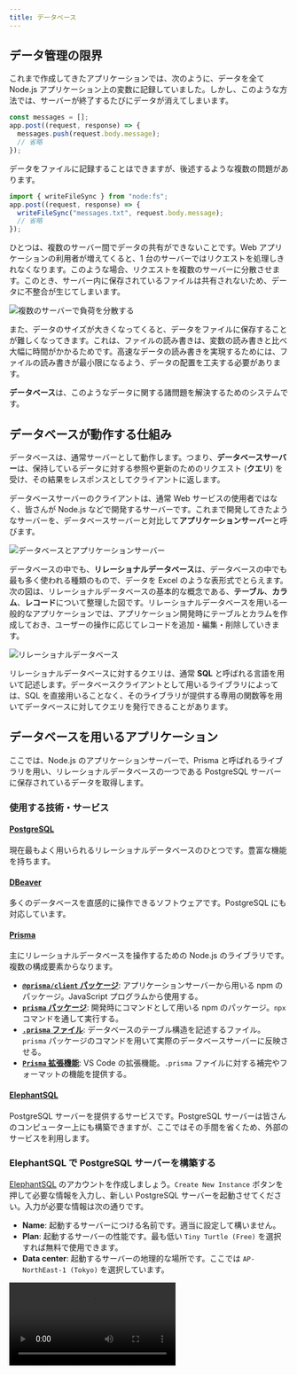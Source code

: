 ```yaml
---
title: データベース
---
```



## データ管理の限界

これまで作成してきたアプリケーションでは、次のように、データを全て Node.js アプリケーション上の変数に記録していました。しかし、このような方法では、<Term>サーバー</Term>が終了するたびにデータが消えてしまいます。

```javascript
const messages = [];
app.post((request, response) => {
  messages.push(request.body.message);
  // 省略
});
```

データをファイルに記録することはできますが、後述するような複数の問題があります。

```javascript
import { writeFileSync } from "node:fs";
app.post((request, response) => {
  writeFileSync("messages.txt", request.body.message);
  // 省略
});
```

ひとつは、複数の<Term>サーバー</Term>間でデータの共有ができないことです。Web アプリケーションの利用者が増えてくると、1 台の<Term>サーバー</Term>では<Term>リクエスト</Term>を処理しきれなくなります。このような場合、<Term>リクエスト</Term>を複数のサーバーに分散させます。このとき、<Term>サーバー</Term>内に保存されているファイルは共有されないため、データに不整合が生じてしまいます。

![複数のサーバーで負荷を分散する](./load-balancing.drawio.svg)

また、データのサイズが大きくなってくると、データをファイルに保存することが難しくなってきます。これは、ファイルの読み書きは、変数の読み書きと比べ大幅に時間がかかるためです。高速なデータの読み書きを実現するためには、ファイルの読み書きが最小限になるよう、データの配置を工夫する必要があります。

**データベース**は、このようなデータに関する諸問題を解決するためのシステムです。

## データベースが動作する仕組み

データベースは、通常<Term>サーバー</Term>として動作します。つまり、**データベースサーバー**は、保持しているデータに対する参照や更新のための<Term>リクエスト</Term> (**クエリ**) を受け、その結果を<Term>レスポンス</Term>として<Term>クライアント</Term>に返します。

データベースサーバーの<Term>クライアント</Term>は、通常 Web サービスの使用者ではなく、皆さんが Node.js などで開発する<Term>サーバー</Term>です。これまで開発してきたような<Term>サーバー</Term>を、データベースサーバーと対比して**アプリケーションサーバー**と呼びます。

![データベースとアプリケーションサーバー](./database-application-server.drawio.svg)

データベースの中でも、**リレーショナルデータベース**は、データベースの中でも最も多く使われる種類のもので、データを Excel のような表形式でとらえます。次の図は、リレーショナルデータベースの基本的な概念である、**テーブル**、**カラム**、**レコード**について整理した図です。リレーショナルデータベースを用いる一般的なアプリケーションでは、アプリケーション開発時にテーブルとカラムを作成しておき、ユーザーの操作に応じてレコードを追加・編集・削除していきます。

![リレーショナルデータベース](./relational-database-concept.png)

リレーショナルデータベースに対するクエリは、通常 **SQL** と呼ばれる言語を用いて記述します。データベース<Term>クライアント</Term>として用いるライブラリによっては、SQL を直接用いることなく、そのライブラリが提供する専用の関数等を用いてデータベースに対してクエリを発行できることがあります。

## データベースを用いるアプリケーション

ここでは、Node.js のアプリケーションサーバーで、Prisma と呼ばれる<Term>ライブラリ</Term>を用い、リレーショナルデータベースの一つである PostgreSQL <Term>サーバー</Term>に保存されているデータを取得します。

### 使用する技術・サービス

#### [PostgreSQL](https://www.postgresql.org/)

現在最もよく用いられるリレーショナルデータベースのひとつです。豊富な機能を持ちます。

#### [DBeaver](https://dbeaver.io/)

多くのデータベースを直感的に操作できるソフトウェアです。PostgreSQL にも対応しています。

#### [Prisma](https://www.prisma.io/)

主にリレーショナルデータベースを操作するための Node.js の<Term>ライブラリ</Term>です。複数の構成要素からなります。

- [**`@prisma/client` パッケージ**](https://www.npmjs.com/package/@prisma/client): アプリケーションサーバーから用いる npm のパッケージ。JavaScript プログラムから使用する。
- [**`prisma` パッケージ**](https://www.npmjs.com/package/prisma): 開発時にコマンドとして用いる npm のパッケージ。`npx` コマンドを通して実行する。
- [**`.prisma` ファイル**](https://www.prisma.io/docs/concepts/components/prisma-schema): データベースのテーブル構造を記述するファイル。`prisma` パッケージのコマンドを用いて実際のデータベースサーバーに反映させる。
- [**`Prisma` 拡張機能**](https://marketplace.visualstudio.com/items?itemName=Prisma.prisma): VS Code の拡張機能。`.prisma` ファイルに対する補完やフォーマットの機能を提供する。

#### [ElephantSQL](https://www.elephantsql.com/)

PostgreSQL サーバーを提供するサービスです。PostgreSQL サーバーは皆さんのコンピューター上にも構築できますが、ここではその手間を省くため、外部のサービスを利用します。

### ElephantSQL で PostgreSQL サーバーを構築する

[ElephantSQL](https://www.elephantsql.com) のアカウントを作成しましょう。`Create New Instance` ボタンを押して必要な情報を入力し、新しい PostgreSQL サーバーを起動させてください。入力が必要な情報は次の通りです。

- **Name**: 起動するサーバーにつける名前です。適当に設定して構いません。
- **Plan**: 起動するサーバーの性能です。最も低い `Tiny Turtle (Free)` を選択すれば無料で使用できます。
- **Data center**: 起動するサーバーの地理的な場所です。ここでは `AP-NorthEast-1 (Tokyo)` を選択しています。

<video src={newPostgresqlInstanceVideo} controls />

### DBeaver で PostgreSQL サーバーに接続する

[DBeaver](https://dbeaver.io) をインストールしましょう。続いて、ElephantSQL の管理画面で接続情報を表示し、その情報を DBeaver に入力して前項で起動した PostgreSQL サーバーに接続しましょう。

<video src={connectDbeaverToDatabaseVideo} controls />

この時点では、まだデータベース上にテーブルが作成されていません。DBeaver 上で作成することもできますが、今回は Prisma を使用して作成することにします。

### Prisma でテーブル構造を作成する

VS Code 向けの Prisma 拡張機能をインストールしましょう。

![Prisma 拡張機能のインストール](./install-prisma-extension.png)

新しいフォルダを VS Code で開き、`npm init` コマンドを使用して `package.json` ファイルを作成した後、

```shell
npx prisma init
```

コマンドを実行します。パッケージを実行しても良いか尋ねられる場合は、`y` を入力して許可しましょう。

<video src={prismaInitVideo} controls muted />

:::tip[`npx` コマンド]

<Term>`npx` コマンド</Term>は、npm
のパッケージを、プログラムからではなく直接実行するためのコマンドです。npm には
`prisma` パッケージのように、直接実行専用のパッケージも存在します。

:::

続いて、ElephantSQL からデータベースへの接続情報を `.env` ファイルにコピーします。これにより、Prisma は ElephantSQL 上の PostgreSQL サーバーと接続できるようになります。

<video src={copySecretValuesVideo} controls muted />

`prisma/schema.prisma` ファイルを、次のように編集し、データベースのテーブルとカラムを定義します。

```javascript
// This is your Prisma schema file,
// learn more about it in the docs: https://pris.ly/d/prisma-schema

generator client {
  provider = "prisma-client-js"
}

datasource db {
  provider = "postgresql"
  url      = env("DATABASE_URL")
}

model Todo {
  id   Int    @id @default(autoincrement())
  name String
}
```

完了したら、

```shell
npx prisma db push
```

コマンドを実行しましょう。すると、データベースに `schema.prisma` に書かれた通りのテーブルとカラムが作成されるので、DBeaver で確認してみてください。接続を一旦切断し、再接続する必要があります。また、このとき、後述する `@prisma/client` パッケージが自動的にインストールされます。

<video src={prismaDbPushVideo} controls />

### DBeaver で Prisma が作成したテーブルにレコードを追加する

Prisma が作成したテーブルに、DBeaver を用いてレコードを追加しましょう。

<video src={createRecordInDatabaseVideo} controls />

### Prisma でデータベースのデータを読み書きする

Node.js から Prisma を利用してデータベースのデータを操作するためには、`@prisma/client` パッケージの [`PrismaClient` クラス](https://www.prisma.io/docs/reference/api-reference/prisma-client-reference#prismaclient)を用います。

- [`PrismaClient#[テーブル名].findMany` メソッド](https://www.prisma.io/docs/reference/api-reference/prisma-client-reference#findmany): 条件を満たすレコードを全て取得
- [`PrismaClient#[テーブル名].findFirst` メソッド](https://www.prisma.io/docs/reference/api-reference/prisma-client-reference#findfirst): 条件を満たす最初のレコードを取得
- [`PrismaClient#[テーブル名].findUnique` メソッド](https://www.prisma.io/docs/reference/api-reference/prisma-client-reference#findunique): レコードを一意に識別できる条件を使用してレコードを 1 つだけ取得

:::tip[非同期処理]

上記の 3 つのメソッドは、<Term>**非同期処理**</Term>を行います。JavaScript における非同期処理とは、ファイルの入出力やネットワーク通信など、JavaScript の外側の時間のかかる処理の完了を待つ間、ほかの処理を実行できるようにする仕組みです。非同期処理を行う関数を使用するためには、次の 2 つを行います。

- 非同期処理を行う関数を呼び出す関数を定義する際、`async` キーワードをつけること
- 非同期処理を行う関数の戻り値に対し、`await` 演算子を適用すること

非同期処理に関する詳細は、[MDN の記事](https://developer.mozilla.org/ja/docs/Learn/JavaScript/Asynchronous)を参照してください。

:::

まずは、`findMany` メソッドの戻り値を、デバッガを用いて確認してみましょう。

```javascript
import { PrismaClient } from "@prisma/client";

const client = new PrismaClient();
const todos = await client.todo.findMany();
debugger;
```

![findMany の戻り値](./find-many-result.png)

続いて、[`PrismaClient#[テーブル名].create` メソッド](https://www.prisma.io/docs/reference/api-reference/prisma-client-reference#create)を用いて、テーブルにレコードを作成してみましょう。

```javascript
import { PrismaClient } from "@prisma/client";

const client = new PrismaClient();
const todos = await client.todo.create({ data: { name: "買い物をする" } });
debugger;
```

![create の戻り値](./create-result.png)

## 課題

PostgreSQL にデータを保存する掲示板サービスを作ってみましょう。

<video src={forumVideo} muted controls />

### 手順 1

ElephantSQL で新しいデータベースを作成しましょう。作成したデータベースに DBeaver から接続できることを確認しましょう。

### 手順 2

新しいプロジェクト用のディレクトリを作成し、`npx prisma init` コマンドを実行して、Prisma のセットアップをしましょう。`.env` ファイルを編集し、Prisma がデータベースに接続できるようにしましょう。

### 手順 3

作成された `.prisma` ファイルを編集し、掲示板に投稿されたメッセージを保存するためのテーブルと、そのテーブルのカラムの定義を記述しましょう。`npx prisma db push` コマンドでテーブルとカラムの定義をデータベースに反映させましょう。

:::info[テーブルの定義]
掲示板サービスに必要なテーブルの構造を考えてみましょう。例えば、次の例では、掲示板の投稿を保存するための `Post` テーブルを定義しており、このテーブルには `id` と `message` の 2 つのカラムが存在しています。他にも、投稿のタイトルを保存するための `title` カラムや、投稿者名を保存するための `author` カラムなどを定義するなどの工夫が考えられます。

```javascript title="prisma/schema.prisma の抜粋"
model Post {
  id      Int    @id @default(autoincrement())
  message String
}
```

:::

### 手順 4

DBeaver を用いて掲示板の投稿のサンプルデータをデータベースに登録しましょう。

### 手順 5

Node.js のデバッガを用いて、データベースのデータが Prisma で取得できることを確認しましょう。

### 手順 6

Express をインストールし、`/` への GET リクエストに対して、データベースのデータを HTML に整形したレスポンスを返せるようにしましょう。

:::info[ヒント]
Prisma の `findMany` メソッドを用いて、テーブル内にある全てのレコードを取得できます。

```javascript
const posts = await client.post.findMany();
// [
//   { id: 1, message: "おはようございます" },
//   { id: 2, message: "こんにちは" },
// ]
```

このメソッドの戻り値は、各カラムの値をプロパティとして持つオブジェクトの配列です。`Array#map` メソッドや `Array#join` メソッドを用い、適切な HTML に変換してレスポンスを生成しましょう。
:::

<Answer title="手順 6 まで">

```javascript title="main.mjs の抜粋"
const template = readFileSync("./index.html", "utf-8");
app.get("/", async (request, response) => {
  const posts = await client.post.findMany();
  const html = template.replace(
    "<!-- messages -->",
    posts.map((post) => `<li>${post.message}</li>`).join(""),
  );
  response.send(html);
});
```

```html title="index.html"
<!doctype html>
<html lang="ja">
  <head>
    <meta charset="utf-8" />
    <title>掲示板</title>
  </head>
  <body>
    <ul>
      <!-- messages -->
    </ul>
  </body>
</html>
```

</Answer>

### 手順 7

掲示板を投稿するための HTML のフォームを表示できるようにしましょう。入力されたデータは `/send` への POST リクエストとして送信されるようにしてみましょう。

:::info[ヒント]
手順 6 で作成したテンプレートとなる HTML ファイルを編集し、フォームを追加しましょう。
:::

<Answer title="手順 7 まで">

```html title="index.html"
<!doctype html>
<html lang="ja">
  <head>
    <meta charset="utf-8" />
    <title>掲示板</title>
  </head>
  <body>
    <ul>
      <!-- messages -->
    </ul>
    <form method="post" action="/send">
      <input placeholder="メッセージ" name="message" />
      <button type="submit">送信</button>
    </form>
  </body>
</html>
```

</Answer>

### 手順 8

前の手順で作成した HTML のフォームの送信先 (`/send` への POST リクエスト) を作成しましょう。送られてきたデータが正しいか、Node.js のデバッガを用いて確認してみましょう。

<Answer title="手順 8 まで">

```javascript title="main.mjs の抜粋"
app.use(express.urlencoded({ extended: true }));
app.post("/send", async (request, response) => {
  debugger; // ここで request オブジェクトの中身を確認
});
```

</Answer>

### 手順 9

送られてきたデータをデータベースに保存できるようにしましょう。データベースに投稿が保存された後、ブラウザは自動的に `/` に戻るようにしてみましょう。

:::info[ヒント]
サーバー側からブラウザに対してページ遷移を指示するためには、ブラウザからのリクエストに対して、特殊なレスポンスを返します。Express を用いてこのようなレスポンスを生成するためには、[`express.Response#send` メソッド](https://expressjs.com/ja/api.html#res.send) の代わりに、[`express.Response#redirect` メソッド](https://expressjs.com/ja/api.html#res.redirect) を用います。

```javascript
app.post("/send", async (request, response) => {
  // 省略
  response.redirect("/");
});
```

:::

<Answer title="手順 9 まで">

```javascript title="main.mjs の抜粋"
app.use(express.urlencoded({ extended: true }));
app.post("/send", async (request, response) => {
  await client.post.create({ data: { message: request.body.message } });
  response.redirect("/");
});
```

</Answer>

### 手順 10

DBeaver を用いて、掲示板への投稿がデータベースに保存されていることを確認しましょう。また、Node.js のサーバーを再起動しても、データが残っていることを確認しましょう。

<ViewSource url={import.meta.url} path="_samples/forum" noCodeSandbox />
